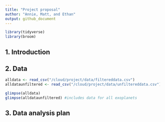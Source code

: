 ```yaml
---
title: "Project proposal"
author: "Annie, Matt, and Ethan"
output: github_document
---
```


```r
library(tidyverse)
library(broom)
```

## 1. Introduction



## 2. Data

```r
alldata <- read_csv("/cloud/project/data/filtereddata.csv")
alldataunfiltered <- read_csv("/cloud/project/data/unfiltereddata.csv")

glimpse(alldata)
glimpse(alldataunfiltered) #includes data for all exoplanets
```


## 3. Data analysis plan




